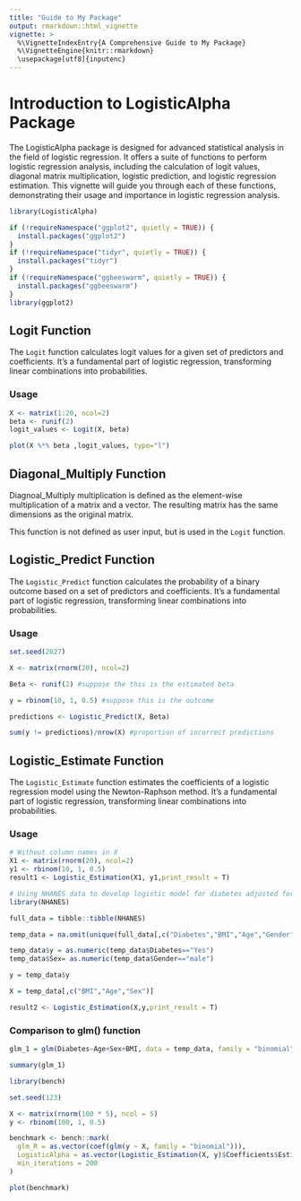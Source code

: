 ```yaml
---
title: "Guide to My Package"
output: rmarkdown::html_vignette
vignette: >
  %\VignetteIndexEntry{A Comprehensive Guide to My Package}
  %\VignetteEngine{knitr::rmarkdown}
  \usepackage[utf8]{inputenc}
---
```



# Introduction to LogisticAlpha Package

The LogisticAlpha package is designed for advanced statistical analysis in the field of logistic regression. It offers a suite of functions to perform logistic regression analysis, including the calculation of logit values, diagonal matrix multiplication, logistic prediction, and logistic regression estimation. This vignette will guide you through each of these functions, demonstrating their usage and importance in logistic regression analysis.

```r

library(LogisticAlpha)

if (!requireNamespace("ggplot2", quietly = TRUE)) {
  install.packages("ggplot2")
}
if (!requireNamespace("tidyr", quietly = TRUE)) {
  install.packages("tidyr")
}
if (!requireNamespace("ggbeeswarm", quietly = TRUE)) {
  install.packages("ggbeeswarm")
}
library(ggplot2)

```


## Logit Function

The `Logit` function calculates logit values for a given set of predictors and coefficients. It's a fundamental part of logistic regression, transforming linear combinations into probabilities.

### Usage

```r
X <- matrix(1:20, ncol=2)
beta <- runif(2)
logit_values <- Logit(X, beta)

plot(X %*% beta ,logit_values, type="l")

```

## Diagonal_Multiply Function

Diagnoal_Multiply multiplication is defined as the element-wise multiplication of a matrix and a vector. The resulting matrix has the same dimensions as the original matrix.

This function is not defined as user input, but is used in the `Logit` function.


## Logistic_Predict Function

The `Logistic_Predict` function calculates the probability of a binary outcome based on a set of predictors and coefficients. It's a fundamental part of logistic regression, transforming linear combinations into probabilities.

### Usage

```r
set.seed(2027)

X <- matrix(rnorm(20), ncol=2)

Beta <- runif(2) #suppose the this is the estimated beta

y = rbinom(10, 1, 0.5) #suppose this is the outcome

predictions <- Logistic_Predict(X, Beta)

sum(y != predictions)/nrow(X) #proportion of incorrect predictions


```

## Logistic_Estimate Function

The `Logistic_Estimate` function estimates the coefficients of a logistic regression model using the Newton-Raphson method. It's a fundamental part of logistic regression, transforming linear combinations into probabilities.

### Usage

```r

# Without column names in X
X1 <- matrix(rnorm(20), ncol=2)
y1 <- rbinom(10, 1, 0.5)
result1 <- Logistic_Estimation(X1, y1,print_result = T)

```

```r

# Using NHANES data to develop logistic model for diabetes adjusted for Demographic variables
library(NHANES)

full_data = tibble::tibble(NHANES)

temp_data = na.omit(unique(full_data[,c("Diabetes","BMI","Age","Gender")]))

temp_data$y = as.numeric(temp_data$Diabetes=="Yes")
temp_data$Sex= as.numeric(temp_data$Gender=="male")

y = temp_data$y

X = temp_data[,c("BMI","Age","Sex")]

result2 <- Logistic_Estimation(X,y,print_result = T)


```
### Comparison to glm() function

```r

glm_1 = glm(Diabetes~Age+Sex+BMI, data = temp_data, family = "binomial")

summary(glm_1)

```

```r
library(bench)

set.seed(123)

X <- matrix(rnorm(100 * 5), ncol = 5)
y <- rbinom(100, 1, 0.5)

benchmark <- bench::mark(
  glm_R = as.vector(coef(glm(y ~ X, family = "binomial"))),
  LogisticAlpha = as.vector(Logistic_Estimation(X, y)$Coefficients$Estimate),
  min_iterations = 200
)


```

```r

plot(benchmark)
```






